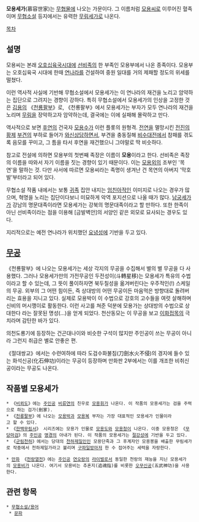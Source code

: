 '''모용세가'''(慕容世家)는 [[무협물]]에 나오는 가문이다. 그 이름처럼 [[모용씨]]로 이루어진 혈족이며 [[무협소설]] 등지에서는 유력한 [[무림세가]]로 나온다.

[[목차]]
== 설명 ==
모용씨는 본래 [[오호십육국시대]]에 [[선비]]족의 한 부족인 모용부에서 나온 종족이다. 모용부는 오호십육국 시대에 한때 [[연나라]]를 건설하여 중원 일대를 거의 제패할 정도의 위세를 떨쳤다.

이런 역사적 사실에 기반해 무협소설에서 모용세가는 이 연나라의 재건을 노리고 암약하는 집단으로 그려지는 경향이 강하다. 특히 무협소설에서 모용세가의 인상을 고정한 것은 [[김용]]의 《[[천룡팔부]]》로, 《천룡팔부》에서 모용세가는 부자가 모두 연나라의 재건을 노리며 [[무림]]을 장악하고자 암약하는데, 결국에는 이에 실패해 몰락하고 만다.

역사적으로 보면 [[후연]]의 건국자 [[모용수]]가 이런 플롯의 원형격. [[전연]]을 멸망시킨 [[전진]]의 [[황제]] [[부견]]의 부하로 들어가 [[와신상담]]하면서, 부견을 충동질해 [[비수대전]]에서 참패를 겪도록 음모를 꾸미고, 그 틈을 타서 후연을 재건했으니 그야말로 딱 비슷하다.

참고로 전설에 의하면 모용부의 첫번째 족장은 이름이 '''모용'''이라고 한다. 선비족은 족장의 이름을 따와서 자기 이름을 짓는 경향이 있기 때문이다. 이는 [[모용외]]의 조부인 '목연'을 말하는 것. 다만 사서에 따르면 모용씨라는 족명이 생겨난 건 목연의 아버지 '막호발'부터라고 되어 있다.

무협소설 작품 내에서는 보통 [[귀족]] 집안 내지는 [[엄친아]]적인 이미지로 나오는 경우가 많으며, 혁명을 노리는 집단이다보니 미묘하게 악역 포지션으로 나올 때가 많다. [[남궁세가]]가 강남의 명문대족이라면 모용세가는 강북의 명문대족이라고 할 만하다. 또한 한족이 아닌 선비족이라는 점을 이용해 [금발벽안]의 서양인 같은 외모로 묘사되는 경우도 있다.

지리적으로는 예전 연나라가 위치했던 [[요녕성]]에 기반을 두고 있다.

== [[무공]] ==
《천룡팔부》에 나오는 모용세가는 세상 각지의 무공을 수집해서 별의 별 무공을 다 사용했다. 그러나 모용세가만의 가전무공인 두전성이(斗轉星移)는 모용세가 특유의 수법이라고 할 수 있는데, 그 뜻이 풀이하자면 북두칠성을 옮겨버린다는 우주적인(!) 스케일의 무공.
외부의 그 어떤 힘이든, 즉 상대방의 어떤 무공이든 마음먹은 방향대로 돌려버리는 효용을 지니고 있다. 실제로 모용박이 이 수법으로 강호의 고수들을 여럿 살해하며 신비의 머시깽이로 활동한다. 이런 사고를 쳐준 덕분에 모용가는 상대방의 수법으로 상대한다 라는 잘못된 명성(...)을 얻게 되었다. 천산동모는 이 무공을 보고 [[이화접목]]의 극치라며 감탄한 바가 있다.

의천도룡기에 등장하는 건곤대나이와 비슷한 구석이 많지만 주인공이 쓰는 무공이 아니라 그런지 취급은 별로 안좋은 편.

《절대쌍교》에서는 수련여하에 따라 도검수화불침(刀劍水火不侵)의 경지에 들수 있는 화석신공(化石伸功)이라는 무공이 등장하며 만화판 2부에서는 이를 개조한 비취신공이라는 무공도 나온다.
== 작품별 모용세가 ==
 * 《[[비뢰도]]》에는 [[주인공]] [[비류연]]의 친우로 [[모용휘]]가 나온다. 이 작품의 모용세가는 검을 주력으로 하는 검가(劍家).
 * 《[[천룡팔부]]》에 나오는 [[모용박]]과 [[모용복]] 부자는 가장 대표적인 모용세가 인물이라고 할 수 있다. 
 * 《[[한백무림서]]》 시리즈에는 모용가 인물로 [[모용도]]와 [[모용청]]이 나온다. 이중 모용청은 《[[무당마검]]》의 [[주인공]] [[명경]]의 아내가 된다. 이 작품의 모용세가는 [[절강성]]에 기반을 두고 있다.
 * 《[[군림천하]]》에서는 당대의 [[세계관 최강자|천하제일인]]인 모용단죽과 그 후계자인 모용봉을 배출한 무림세가로 작중에서 천하제일가라고 불리며 [[구파일방]]마저 한 수 접어주는 세력을 자랑한다.

 * [[만화]] 《[[천랑열전]]》에는 [[주인공]] [[연오랑]]의 [[라이벌]]로서 동일한 천랑의 재능을 지닌 모용세가의 [[모용비]]가 나온다. 여기서 모용비는 추혼지(追魂指)를 비롯한 [[오무신공]](五武神功)을 사용한다.

== 관련 항목 ==
 * [[무협소설/용어]]
  * [[문파]]

